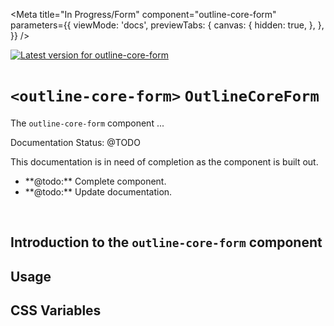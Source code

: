 

<Meta
  title="In Progress/Form"
  component="outline-core-form"
  parameters={{
    viewMode: 'docs',
    previewTabs: {
      canvas: {
        hidden: true,
      },
    },
  }}
/>

[![Latest version for outline-core-form](https://img.shields.io/npm/v/@phase2/outline-core-form)](https://www.npmjs.com/package/@phase2/outline-core-form)

# `<outline-core-form>` `OutlineCoreForm`

The `outline-core-form` component ...

<outline-alert status="warning" size="large">
  <span slot="header">Documentation Status: @TODO</span>
  <p>This documentation is in need of completion as the component is built out.</p>
  <ul>
    <li>**@todo:** Complete component.</li>
    <li>**@todo:** Update documentation.</li>
  </ul>
</outline-alert>
<br />

## Introduction to the **`outline-core-form`** component


## Usage

## CSS Variables

